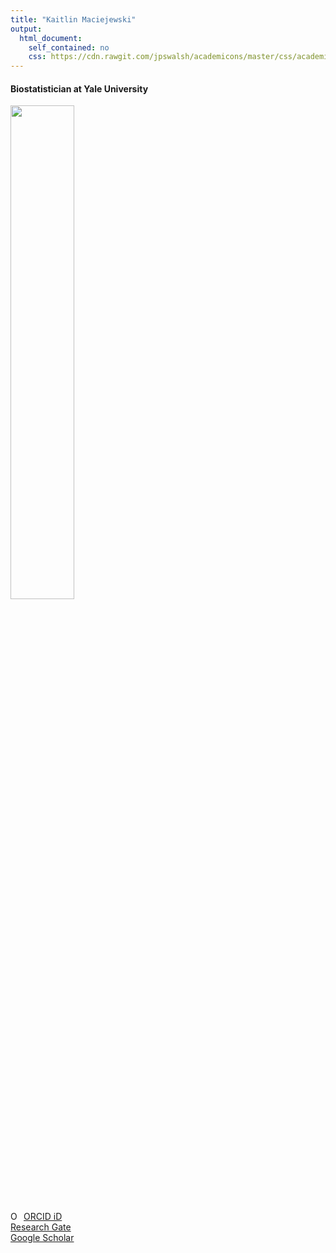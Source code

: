 ```yaml
---
title: "Kaitlin Maciejewski"
output:
  html_document:
    self_contained: no
    css: https://cdn.rawgit.com/jpswalsh/academicons/master/css/academicons.min.css
---
```


#### Biostatistician at Yale University 

<img src="kmbs2.jpeg" style="width:45%">

<div itemscope itemtype="https://schema.org/Person"><a itemprop="sameAs" content="https://orcid.org/0000-0002-6387-582X" href="https://orcid.org/0000-0002-6387-582X" target="orcid.widget" rel="me noopener noreferrer" style="vertical-align:top;"><img src="https://orcid.org/sites/default/files/images/orcid_16x16.png" style="width:1em;margin-right:.5em;" alt="ORCID iD icon">ORCID iD</a></div>

<div><a href="https://www.researchgate.net/profile/Kaitlin-Maciejewski"> 
<i class="ai ai-researchgate-square ai-1.5x"></i> Research Gate</a></div>

<div><a href="https://scholar.google.com/citations?user=ugU8DQQAAAAJ&hl=en">
<i class="ai ai-google-scholar-square ai-1.5x"></i> Google Scholar</a></div>